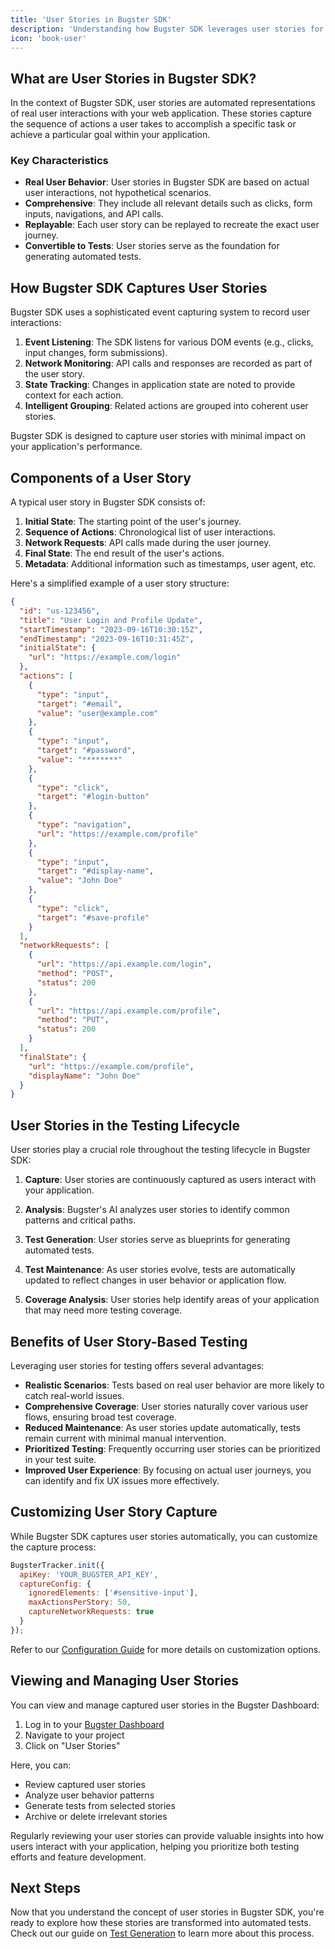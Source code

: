 ```yaml
---
title: 'User Stories in Bugster SDK'
description: 'Understanding how Bugster SDK leverages user stories for automated testing'
icon: 'book-user'
---
```


## What are User Stories in Bugster SDK?

In the context of Bugster SDK, user stories are automated representations of real user interactions with your web application. These stories capture the sequence of actions a user takes to accomplish a specific task or achieve a particular goal within your application.

### Key Characteristics

- **Real User Behavior**: User stories in Bugster SDK are based on actual user interactions, not hypothetical scenarios.
- **Comprehensive**: They include all relevant details such as clicks, form inputs, navigations, and API calls.
- **Replayable**: Each user story can be replayed to recreate the exact user journey.
- **Convertible to Tests**: User stories serve as the foundation for generating automated tests.

## How Bugster SDK Captures User Stories

Bugster SDK uses a sophisticated event capturing system to record user interactions:

1. **Event Listening**: The SDK listens for various DOM events (e.g., clicks, input changes, form submissions).
2. **Network Monitoring**: API calls and responses are recorded as part of the user story.
3. **State Tracking**: Changes in application state are noted to provide context for each action.
4. **Intelligent Grouping**: Related actions are grouped into coherent user stories.

<Note>
Bugster SDK is designed to capture user stories with minimal impact on your application's performance.
</Note>

## Components of a User Story

A typical user story in Bugster SDK consists of:

1. **Initial State**: The starting point of the user's journey.
2. **Sequence of Actions**: Chronological list of user interactions.
3. **Network Requests**: API calls made during the user journey.
4. **Final State**: The end result of the user's actions.
5. **Metadata**: Additional information such as timestamps, user agent, etc.

Here's a simplified example of a user story structure:

```json
{
  "id": "us-123456",
  "title": "User Login and Profile Update",
  "startTimestamp": "2023-09-16T10:30:15Z",
  "endTimestamp": "2023-09-16T10:31:45Z",
  "initialState": {
    "url": "https://example.com/login"
  },
  "actions": [
    {
      "type": "input",
      "target": "#email",
      "value": "user@example.com"
    },
    {
      "type": "input",
      "target": "#password",
      "value": "********"
    },
    {
      "type": "click",
      "target": "#login-button"
    },
    {
      "type": "navigation",
      "url": "https://example.com/profile"
    },
    {
      "type": "input",
      "target": "#display-name",
      "value": "John Doe"
    },
    {
      "type": "click",
      "target": "#save-profile"
    }
  ],
  "networkRequests": [
    {
      "url": "https://api.example.com/login",
      "method": "POST",
      "status": 200
    },
    {
      "url": "https://api.example.com/profile",
      "method": "PUT",
      "status": 200
    }
  ],
  "finalState": {
    "url": "https://example.com/profile",
    "displayName": "John Doe"
  }
}
```

## User Stories in the Testing Lifecycle

User stories play a crucial role throughout the testing lifecycle in Bugster SDK:

1. **Capture**: User stories are continuously captured as users interact with your application.

2. **Analysis**: Bugster's AI analyzes user stories to identify common patterns and critical paths.

3. **Test Generation**: User stories serve as blueprints for generating automated tests.

4. **Test Maintenance**: As user stories evolve, tests are automatically updated to reflect changes in user behavior or application flow.

5. **Coverage Analysis**: User stories help identify areas of your application that may need more testing coverage.

## Benefits of User Story-Based Testing

Leveraging user stories for testing offers several advantages:

- **Realistic Scenarios**: Tests based on real user behavior are more likely to catch real-world issues.
- **Comprehensive Coverage**: User stories naturally cover various user flows, ensuring broad test coverage.
- **Reduced Maintenance**: As user stories update automatically, tests remain current with minimal manual intervention.
- **Prioritized Testing**: Frequently occurring user stories can be prioritized in your test suite.
- **Improved User Experience**: By focusing on actual user journeys, you can identify and fix UX issues more effectively.

## Customizing User Story Capture

While Bugster SDK captures user stories automatically, you can customize the capture process:

```javascript
BugsterTracker.init({
  apiKey: 'YOUR_BUGSTER_API_KEY',
  captureConfig: {
    ignoredElements: ['#sensitive-input'],
    maxActionsPerStory: 50,
    captureNetworkRequests: true
  }
});
```

Refer to our [Configuration Guide](/api-reference/advanced-configuration) for more details on customization options.

## Viewing and Managing User Stories

You can view and manage captured user stories in the Bugster Dashboard:

1. Log in to your [Bugster Dashboard](https://bugster.app/dashboard)
2. Navigate to your project
3. Click on "User Stories"

Here, you can:
- Review captured user stories
- Analyze user behavior patterns
- Generate tests from selected stories
- Archive or delete irrelevant stories

<Tip>
Regularly reviewing your user stories can provide valuable insights into how users interact with your application, helping you prioritize both testing efforts and feature development.
</Tip>

## Next Steps

Now that you understand the concept of user stories in Bugster SDK, you're ready to explore how these stories are transformed into automated tests. Check out our guide on [Test Generation](/core-concepts/test-generation) to learn more about this process.

